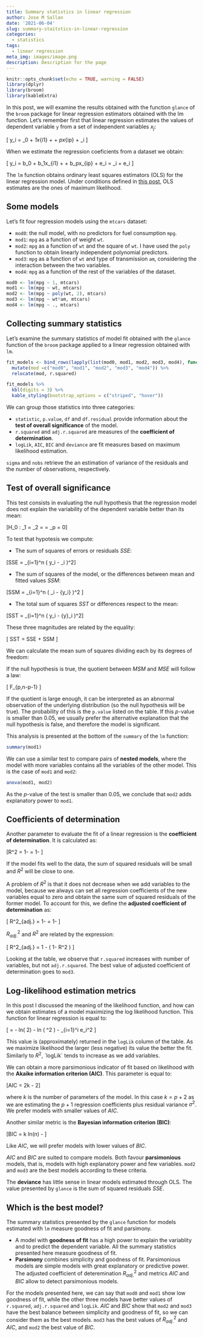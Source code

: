 ```yaml
---
title: Summary statistics in linear regression
author: Jose M Sallan
date: '2021-06-04'
slug: summary-staitstics-in-linear-regression
categories: 
  - statistics
tags: 
  - linear regression
meta_img: images/image.png
description: Description for the page
---
```


```r
knitr::opts_chunk$set(echo = TRUE, warning = FALSE)
library(dplyr)
library(broom)
library(kableExtra)
```

In this post, we will examine the results obtained with the function `glance` of the `broom` package for linear regression estimators obtained with the lm function. Let's remember first that linear regression estimates the values of dependent variable `y` from a set of independent variables $x_j$:

\[ y_i = \beta_0 + \beta_1x_{i1} + \dots + \beta_px_{ip} + \varepsilon_i  \]

When we estimate the regression coeficients from a dataset we obtain:

\[ y_i = b_0 + b_1x_{i1} + \dots + b_px_{ip} + e_i = \hat{y}_i + e_i \]

The `lm` function obtains ordinary least squares estimators (OLS) for the linear regression model. Under conditions defined in [this post](https://jmsallan.netlify.app/blog/maximum-likelihood-estimators/), OLS estimates are the ones of maximum likelihood.

## Some models

Let's fit four regression models using the `mtcars` dataset:

* `mod0`: the null model, with no predictors for fuel consumption `mpg`.
* `mod1`: `mpg` as a function of weight `wt`.
* `mod2`: `mpg` as a function of `wt` and the square of `wt`. I have used the `poly` function to obtain linearly independent polynomial predictors.
* `mod3`: `mpg` as a function of `wt` and type of transmission `am`, considering the interaction between the two variables.
* `mod4`: `mpg` as a function of the rest of the variables of the dataset.

```r
mod0 <- lm(mpg ~ 1, mtcars)
mod1 <- lm(mpg ~ wt, mtcars)
mod2 <- lm(mpg ~ poly(wt, 2), mtcars)
mod3 <- lm(mpg ~ wt*am, mtcars)
mod4 <- lm(mpg ~ ., mtcars)
```

## Collecting summary statistics

Let's examine the summary statistics of model fit obtained with the `glance` function of the `broom` package applied to a linear regression obtained with `lm`.

```r
fit_models <- bind_rows(lapply(list(mod0, mod1, mod2, mod3, mod4), function(x) glance(x))) %>%
  mutate(mod =c("mod0", "mod1", "mod2", "mod3", "mod4")) %>%
  relocate(mod, r.squared)

fit_models %>%
  kbl(digits = 3) %>%
  kable_styling(bootstrap_options = c("striped", "hover"))
```

We can group those statistics into three categories:

* `statistic`, `p.value`, `df` and `df.residual` provide information about the **test of overall significance** of the model.
* `r.squared` and `adj.r.squared` are measures of the **coefficient of determination**.
* `logLik`, `AIC`, `BIC` and `deviance` are fit measures based on maximum likelihood estimation.

`sigma` and `nobs` retrieve the an estimation of variance of the residuals and the number of observations, respectively.

## Test of overall significance

This test consists in evaluating the null hypothesis that the regression model does not explain the variability of the dependent variable better than its mean:

\[H_0 : \beta_1 = \beta_2 = \dots = \beta_p = 0\]

To test that hypotesis we compute:

* The sum of squares of errors or residuals $SSE$:

\[SSE = \sum_{i=1}^n \left( y_i - \hat{y}_i \right)^2\]

* The sum of squares of the model, or the differences between mean and fitted values $SSM$:

\[SSM  = \sum_{i=1}^n \left( \hat{y}_i - \bar{y_i} \right)^2 \]

* The total sum of squares $SST$ or differences respect to the mean:

\[SST = \sum_{i=1}^n \left( y_i - \bar{y}_i \right)^2\]

These three magnitudes are related by the equality:

\[ SST = SSE + SSM \]

We can calculate the mean sum of squares dividing each by its degrees of freedom:

\begin{align}
MSE &= \frac{SSE}{n-p-1} & MSM &= \frac{SSM}{p} & MST &= \frac{SSE}{n-1}
\end{align}

If the null hypothesis is true, the quotient between $MSM$ and $MSE$ will follow a law:

\[ \frac{MSM}{MSE} \sim F_{p,n-p-1} \]

If the quotient is large enough, it can be interpreted as an abnormal observation of the underlying distribution (so the null hypothesis will be true). The probability of this is the `p.value` listed on the table. If this *p*-value is smaller than 0.05, we usually prefer the alternative explanation that the null hypothesis is false, and therefore the model is significant.

This analysis is presented at the bottom of the `summary` of the `lm` function:

```r
summary(mod1)
```

We can use a similar test to compare pairs of **nested models**, where the model with more variables contains all the variables of the other model. This is the case of `mod1` and `mod2`:

```r
anova(mod1, mod2)
```

As the *p*-value of the test is smaller than 0.05, we conclude that `mod2` adds explanatory power to `mod1`.

## Coefficients of determination

Another parameter to evaluate the fit of a linear regression is the **coefficient of determination**. It is calculated as:

\[R^2 = 1- \frac{\sum \left( y_i - \hat{y}_i \right)^2 }{\sum \left( y_i - \bar{y}_i \right)^2} = 1- \frac{SEE}{SST}\]

If the model fits well to the data, the sum of squared residuals will be small and $R^2$ will be close to one.

A problem of $R^2$ is that it does not decrease when we add variables to the model, because we always can set all regression coefficients of the new variables equal to zero and obtain the same sum of squared residuals of the former model. To account for this, we define the **adjusted coefficient of determination** as:

\[ R^2_{adj.} = 1- \frac{\sum \left( y_i - \hat{y}_i \right)^2 / \left( n-p-1 \right) }{\sum \left( y_i - \bar{y}_i \right)^2 / \left( n-1 \right)}  = 1- \frac{MSE}{MST} \]

$R^2_{adj.}$ and $R^2$ are related by the expression:

\[ R^2_{adj.} =  1 - \left( 1- R^2 \right) \frac{n-1}{n-p-1} \]

Looking at the table, we observe that `r.squared` increases with number of variables, but not `adj.r.squared`. The best value of adjusted coefficient of determination goes to `mod3`.

## Log-likelihood estimation metrics

In this post I discussed the meaning of the likelihood function, and how can we obtain estimates of a model maximizing the log likelihood function. This function for linear regression is equal to:

\[  \mathcal{l} \left[  \left(  \sigma, \mu \right), \mathbf{e} \right] = - \frac{n}{2}ln\left( 2\pi \right)  - \frac{n}{2}ln \left( \sigma^2 \right) - \frac{1}{2\sigma^2} \sum_{i=1}^i e_i^2 \]

This value is (approximately) returned in the `logLik` column of the table. As we maximize likelihood the larger (less negative) its value the better the fit. Similarly to $R^2$, ´logLik` tends to increase as we add variables.

We can obtain a more parsimonious indicator of fit based on likelihood with the **Akaike information criterion (AIC)**. This parameter is equal to:

\[AIC = 2k - 2\mathcal{l}\]

where $k$ is the number of parameters of the model. In this case $k=p+2$ as we are estimating the $p+1$ regression coefficients plus residual variance $\sigma^2$. We prefer models with smaller values of *AIC*. 

Another similar metric is the **Bayesian information criterion (BIC)**:

\[BIC = k ln\left(n\right) - \mathcal{l}\]

Like *AIC*, we will prefer models with lower values of *BIC*.

*AIC* and *BIC* are suited to compare models. Both favour **parsimonious** models, that is, models with high explanatory power and few variables. `mod2` and `mod3` are the best models according to these criteria.
 
The **deviance** has little sense in linear models estimated through OLS. The value presented by `glance` is the sum of squared residuals $SSE$.

## Which is the best model?

The summary statistics presented by the `glance` function for models estimated with `lm` measure goodness of fit and parsimony.

* A model with **goodness of fit** has a high power to explain the variablity and to predict the dependent variable. All the summary statistics presented here measure goodness of fit.
* **Parsimony** combines simplicity and goodness of fit. Parsimonious models are simple models with great explanatory or predictive power. The adjusted coefficient of deteremination $R^2_{adj.}$ and metrics *AIC* and *BIC* allow to detect parsimonious models.

For the models presented here, we can say that `mod0` and `mod1` show low goodness of fit, while the other three models have better values of `r.squared`, `adj.r.squared` and `logLik`. *AIC* and *BIC* show that `mod2` and `mod3` have the best balance between simplicity and goodness of fit, so we can consider them as the best models. `mod3` has the best values of $R^2_{adj.}$ and *AIC*, and `mod2` the best value of *BIC*.

